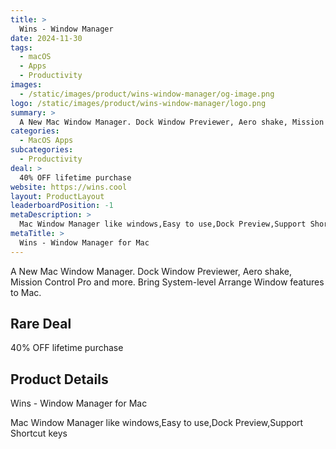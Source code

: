 ```yaml
---
title: >
  Wins - Window Manager
date: 2024-11-30
tags:
  - macOS
  - Apps
  - Productivity
images:
  - /static/images/product/wins-window-manager/og-image.png
logo: /static/images/product/wins-window-manager/logo.png
summary: >
  A New Mac Window Manager. Dock Window Previewer, Aero shake, Mission Control Pro and more. Bring System-level Arrange Window features to Mac.
categories:
  - MacOS Apps
subcategories:
  - Productivity
deal: >
  40% OFF lifetime purchase
website: https://wins.cool
layout: ProductLayout
leaderboardPosition: -1
metaDescription: >
  Mac Window Manager like windows,Easy to use,Dock Preview,Support Shortcut keys
metaTitle: >
  Wins - Window Manager for Mac
---
```

A New Mac Window Manager. Dock Window Previewer, Aero shake, Mission Control Pro and more. Bring System-level Arrange Window features to Mac.

## Rare Deal

40% OFF lifetime purchase

## Product Details

Wins - Window Manager for Mac

Mac Window Manager like windows,Easy to use,Dock Preview,Support Shortcut keys
